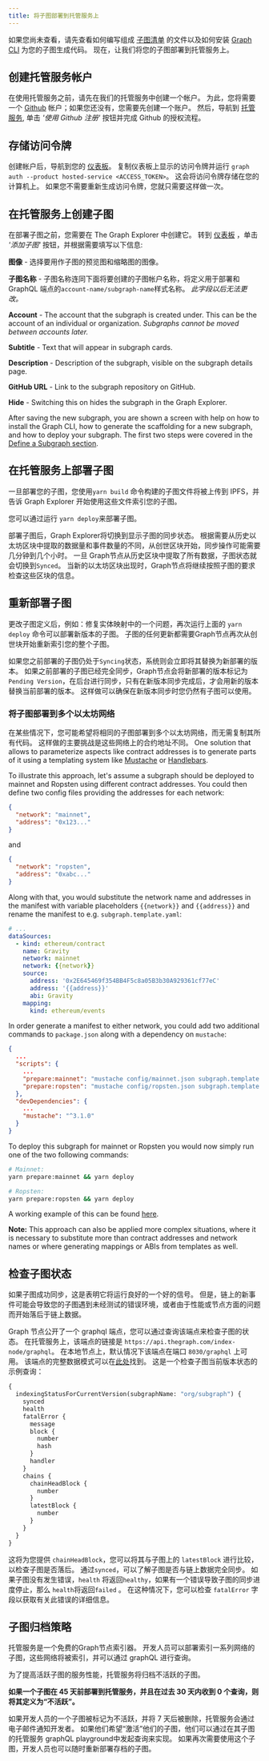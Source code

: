 ```yaml
---
title: 将子图部署到托管服务上
---
```


如果您尚未查看，请先查看如何编写组成 [子图清单](/developer/create-subgraph-hosted#the-subgraph-manifest) 的文件以及如何安装 [Graph CLI](https://github.com/graphprotocol/graph-cli) 为您的子图生成代码。 现在，让我们将您的子图部署到托管服务上。

## 创建托管服务帐户

在使用托管服务之前，请先在我们的托管服务中创建一个帐户。 为此，您将需要一个 [Github](https://github.com/) 帐户；如果您还没有，您需要先创建一个账户。 然后，导航到 [托管服务](https://thegraph.com/hosted-service/), 单击 _'使用 Github 注册'_ 按钮并完成 Github 的授权流程。

## 存储访问令牌

创建帐户后，导航到您的 [仪表板](https://thegraph.com/hosted-service/dashboard)。 复制仪表板上显示的访问令牌并运行 `graph auth --product hosted-service <ACCESS_TOKEN>`。 这会将访问令牌存储在您的计算机上。 如果您不需要重新生成访问令牌，您就只需要这样做一次。

## 在托管服务上创建子图

在部署子图之前，您需要在 The Graph Explorer 中创建它。 转到 [仪表板](https://thegraph.com/hosted-service/dashboard) ，单击 _'添加子图'_ 按钮，并根据需要填写以下信息:

**图像** - 选择要用作子图的预览图和缩略图的图像。

**子图名称** - 子图名称连同下面将要创建的子图帐户名称，将定义用于部署和 GraphQL 端点的`account-name/subgraph-name`样式名称。 _此字段以后无法更改。_

**Account** - The account that the subgraph is created under. This can be the account of an individual or organization. _Subgraphs cannot be moved between accounts later._

**Subtitle** - Text that will appear in subgraph cards.

**Description** - Description of the subgraph, visible on the subgraph details page.

**GitHub URL** - Link to the subgraph repository on GitHub.

**Hide** - Switching this on hides the subgraph in the Graph Explorer.

After saving the new subgraph, you are shown a screen with help on how to install the Graph CLI, how to generate the scaffolding for a new subgraph, and how to deploy your subgraph. The first two steps were covered in the [Define a Subgraph section](/developer/define-subgraph-hosted).

## 在托管服务上部署子图

一旦部署您的子图，您使用`yarn build` 命令构建的子图文件将被上传到 IPFS，并告诉 Graph Explorer 开始使用这些文件索引您的子图。

您可以通过运行 `yarn deploy`来部署子图。

部署子图后，Graph Explorer将切换到显示子图的同步状态。 根据需要从历史以太坊区块中提取的数据量和事件数量的不同，从创世区块开始，同步操作可能需要几分钟到几个小时。 一旦 Graph节点从历史区块中提取了所有数据，子图状态就会切换到`Synced`。 当新的以太坊区块出现时，Graph节点将继续按照子图的要求检查这些区块的信息。

## 重新部署子图

更改子图定义后，例如：修复实体映射中的一个问题，再次运行上面的 `yarn deploy` 命令可以部署新版本的子图。 子图的任何更新都需要Graph节点再次从创世块开始重新索引您的整个子图。

如果您之前部署的子图仍处于`Syncing`状态，系统则会立即将其替换为新部署的版本。 如果之前部署的子图已经完全同步，Graph节点会将新部署的版本标记为`Pending Version`，在后台进行同步，只有在新版本同步完成后，才会用新的版本替换当前部署的版本。 这样做可以确保在新版本同步时您仍然有子图可以使用。

### 将子图部署到多个以太坊网络

在某些情况下，您可能希望将相同的子图部署到多个以太坊网络，而无需复制其所有代码。 这样做的主要挑战是这些网络上的合约地址不同。 One solution that allows to parameterize aspects like contract addresses is to generate parts of it using a templating system like [Mustache](https://mustache.github.io/) or [Handlebars](https://handlebarsjs.com/).

To illustrate this approach, let's assume a subgraph should be deployed to mainnet and Ropsten using different contract addresses. You could then define two config files providing the addresses for each network:

```json
{
  "network": "mainnet",
  "address": "0x123..."
}
```

and

```json
{
  "network": "ropsten",
  "address": "0xabc..."
}
```

Along with that, you would substitute the network name and addresses in the manifest with variable placeholders `{{network}}` and `{{address}}` and rename the manifest to e.g. `subgraph.template.yaml`:

```yaml
# ...
dataSources:
  - kind: ethereum/contract
    name: Gravity
    network: mainnet
    network: {{network}}
    source:
      address: '0x2E645469f354BB4F5c8a05B3b30A929361cf77eC'
      address: '{{address}}'
      abi: Gravity
    mapping:
      kind: ethereum/events
```

In order generate a manifest to either network, you could add two additional commands to `package.json` along with a dependency on `mustache`:

```json
{
  ...
  "scripts": {
    ...
    "prepare:mainnet": "mustache config/mainnet.json subgraph.template.yaml > subgraph.yaml",
    "prepare:ropsten": "mustache config/ropsten.json subgraph.template.yaml > subgraph.yaml"
  },
  "devDependencies": {
    ...
    "mustache": "^3.1.0"
  }
}
```

To deploy this subgraph for mainnet or Ropsten you would now simply run one of the two following commands:

```sh
# Mainnet:
yarn prepare:mainnet && yarn deploy

# Ropsten:
yarn prepare:ropsten && yarn deploy
```

A working example of this can be found [here](https://github.com/graphprotocol/example-subgraph/tree/371232cf68e6d814facf5e5413ad0fef65144759).

**Note:** This approach can also be applied more complex situations, where it is necessary to substitute more than contract addresses and network names or where generating mappings or ABIs from templates as well.

## 检查子图状态

如果子图成功同步，这是表明它将运行良好的一个好的信号。 但是，链上的新事件可能会导致您的子图遇到未经测试的错误环境，或者由于性能或节点方面的问题而开始落后于链上数据。

Graph 节点公开了一个 graphql 端点，您可以通过查询该端点来检查子图的状态。 在托管服务上，该端点的链接是 `https://api.thegraph.com/index-node/graphql`。 在本地节点上，默认情况下该端点在端口 `8030/graphql` 上可用。 该端点的完整数据模式可以在[此处](https://github.com/graphprotocol/graph-node/blob/master/server/index-node/src/schema.graphql)找到。 这是一个检查子图当前版本状态的示例查询：

```graphql
{
  indexingStatusForCurrentVersion(subgraphName: "org/subgraph") {
    synced
    health
    fatalError {
      message
      block {
        number
        hash
      }
      handler
    }
    chains {
      chainHeadBlock {
        number
      }
      latestBlock {
        number
      }
    }
  }
}
```

这将为您提供 `chainHeadBlock`，您可以将其与子图上的 `latestBlock` 进行比较，以检查子图是否落后。 通过`synced`，可以了解子图是否与链上数据完全同步。 如果子图没有发生错误，`health` 将返回`healthy`，如果有一个错误导致子图的同步进度停止，那么 `health`将返回`failed` 。 在这种情况下，您可以检查 `fatalError` 字段以获取有关此错误的详细信息。

## 子图归档策略

托管服务是一个免费的Graph节点索引器。 开发人员可以部署索引一系列网络的子图，这些网络将被索引，并可以通过 graphQL 进行查询。

为了提高活跃子图的服务性能，托管服务将归档不活跃的子图。

**如果一个子图在 45 天前部署到托管服务，并且在过去 30 天内收到 0 个查询，则将其定义为“不活跃”。**

如果开发人员的一个子图被标记为不活跃，并将 7 天后被删除，托管服务会通过电子邮件通知开发者。 如果他们希望“激活”他们的子图，他们可以通过在其子图的托管服务 graphQL playground中发起查询来实现。 如果再次需要使用这个子图，开发人员也可以随时重新部署存档的子图。
